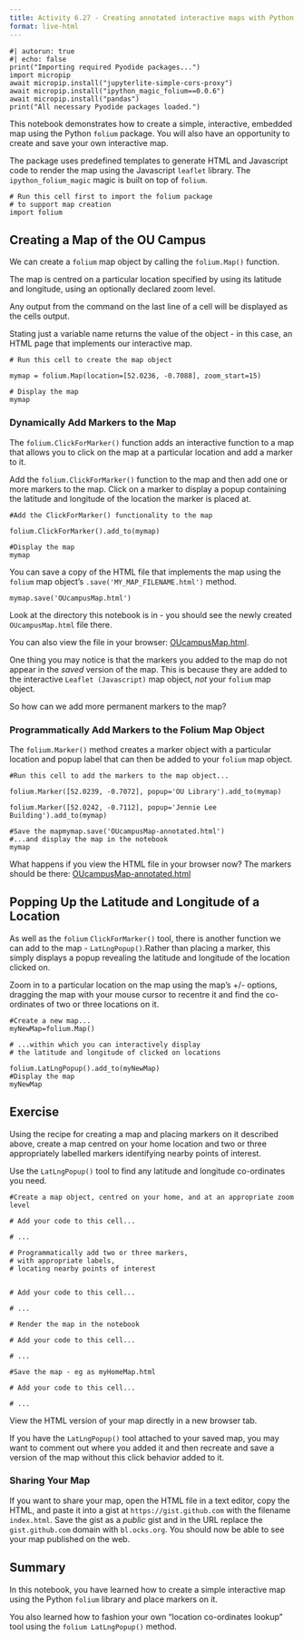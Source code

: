```yaml
---
title: Activity 6.27 - Creating annotated interactive maps with Python
format: live-html
---
```

```pyodide
#| autorun: true
#| echo: false
print("Importing required Pyodide packages...")
import micropip
await micropip.install("jupyterlite-simple-cors-proxy")
await micropip.install("ipython_magic_folium==0.0.6")
await micropip.install("pandas")
print("All necessary Pyodide packages loaded.")
```

This notebook demonstrates how to create a simple, interactive, embedded map using the Python `folium` package. You will also have an opportunity to create and save your own interactive map.

The package uses predefined templates to generate HTML and Javascript code to render the map using the Javascript `leaflet` library. The `ipython_folium_magic` magic is built on top of `folium`.


```pyodide
# Run this cell first to import the folium package
# to support map creation
import folium
```

## Creating a Map of the OU Campus

We can create a `folium` map object by calling the `folium.Map()` function.

The map is centred on a particular location specified by using its latitude and longitude, using an optionally declared zoom level.

Any output from the command on the last line of a cell will be displayed as the cells output.

Stating just a variable name returns the value of the object - in this case, an HTML page that implements our interactive map.

```pyodide
# Run this cell to create the map object

mymap = folium.Map(location=[52.0236, -0.7088], zoom_start=15)

# Display the map
mymap
```

### Dynamically Add Markers to the Map

The `folium.ClickForMarker()` function adds an interactive function to a map that allows you to click on the map at a particular location and add a marker to it.

Add the `folium.ClickForMarker()` function to the map and then add one or more markers to the map.  Click on a marker to display a popup containing the latitude and longitude of the location the marker is placed at.

```pyodide
#Add the ClickForMarker() functionality to the map

folium.ClickForMarker().add_to(mymap)

#Display the map
mymap
```

You can save a copy of the HTML file that implements the map using the `folium` map object's `.save('MY_MAP_FILENAME.html')` method.

```pyodide
mymap.save('OUcampusMap.html')
```

Look at the directory this notebook is in - you should see the newly created `OUcampusMap.html` file there.

You can also view the file in your browser: [OUcampusMap.html](OUcampusMap.html).

One thing you may notice is that the markers you added to the map do not appear in the *saved* version of the map. This is because they are added to the interactive `Leaflet (Javascript)` map object, *not* your `folium` map object.

So how can we add more permanent markers to the map?

### Programmatically Add Markers to the Folium Map Object

The `folium.Marker()` method creates a marker object with a particular location and popup label that can then be added to your `folium` map object.

```pyodide
#Run this cell to add the markers to the map object...

folium.Marker([52.0239, -0.7072], popup='OU Library').add_to(mymap)

folium.Marker([52.0242, -0.7112], popup='Jennie Lee Building').add_to(mymap)

#Save the mapmymap.save('OUcampusMap-annotated.html')
#...and display the map in the notebook
mymap
```

What happens if you view the HTML file in your browser now? The markers should be there: [OUcampusMap-annotated.html](OUcampusMap-annotated.html)

## Popping Up the Latitude and Longitude of a Location

As well as the `folium` `ClickForMarker()` tool, there is another function we can add to the map - `LatLngPopup()`.Rather than placing a marker, this simply displays a popup revealing the latitude and longitude of the location clicked on.

Zoom in to a particular location on the map using the map's +/- options, dragging the map with your mouse cursor to recentre it and find the co-ordinates of two or three locations on it.

```pyodide
#Create a new map...
myNewMap=folium.Map()

# ...within which you can interactively display
# the latitude and longitude of clicked on locations

folium.LatLngPopup().add_to(myNewMap)
#Display the map
myNewMap
```

## Exercise

Using the recipe for creating a map and placing markers on it described above, create a map centred on your home location and two or three appropriately labelled markers identifying nearby points of interest.

Use the `LatLngPopup()` tool to find any latitude and longitude co-ordinates you need.

```pyodide
#Create a map object, centred on your home, and at an appropriate zoom level

# Add your code to this cell...

# ...
```

```pyodide
# Programmatically add two or three markers,
# with appropriate labels, 
# locating nearby points of interest


# Add your code to this cell...

# ...
```

```pyodide
# Render the map in the notebook

# Add your code to this cell...

# ...
```

```pyodide
#Save the map - eg as myHomeMap.html

# Add your code to this cell...

# ...
```

View the HTML version of your map directly in a new browser tab.

If you have the `LatLngPopup()` tool attached to your saved map, you may want to comment out where you added it and then recreate and save a version of the map without this click behavior added to it.

### Sharing Your Map

If you want to share your map, open the HTML file in a text editor, copy the HTML, and paste it into a gist at `https://gist.github.com` with the filename `index.html`. Save the gist as a *public* gist and in the URL replace the `gist.github.com` domain with `bl.ocks.org`. You should now be able to see your map published on the web.

## Summary

In this notebook, you have learned how to create a simple interactive map using the Python `folium` library and place markers on it.

You also learned how to fashion your own "location co-ordinates lookup" tool using the `folium LatLngPopup()` method.


